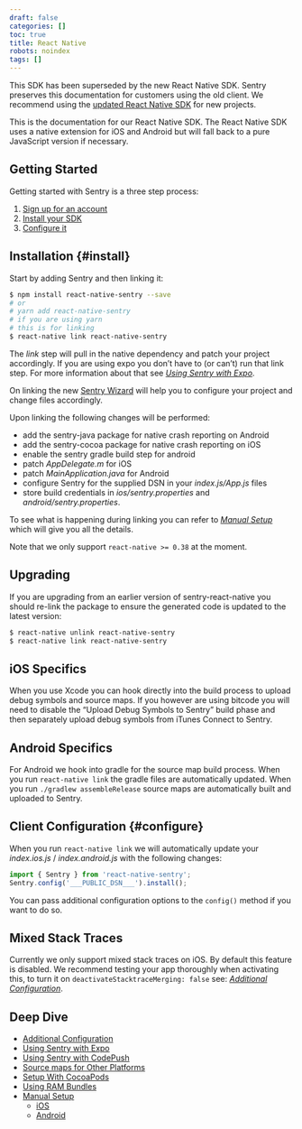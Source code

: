 ```yaml
---
draft: false
categories: []
toc: true
title: React Native
robots: noindex
tags: []
---
```

<Alert level="warning" level="Note"><markdown>

This SDK has been superseded by the new React Native SDK. Sentry preserves this documentation for customers using the old client. We recommend using the [updated React Native SDK](/platforms/react-native/) for new projects.

</markdown></Alert>


This is the documentation for our React Native SDK. The React Native SDK uses a native extension for iOS and Android but will fall back to a pure JavaScript version if necessary.

## Getting Started
Getting started with Sentry is a three step process:

1.  [Sign up for an account](https://sentry.io/signup/)
2.  [Install your SDK](#install)
3.  [Configure it](#configure)

<!-- WIZARD -->
## Installation {#install}

Start by adding Sentry and then linking it:

```bash
$ npm install react-native-sentry --save
# or
# yarn add react-native-sentry
# if you are using yarn
# this is for linking
$ react-native link react-native-sentry
```

The _link_ step will pull in the native dependency and patch your project accordingly. If you are using expo you don’t have to (or can’t) run that link step. For more information about that see [_Using Sentry with Expo_](/clients/react-native/expo/).

On linking the new [Sentry Wizard](https://github.com/getsentry/sentry-wizard) will help you to configure your project and change files accordingly.

Upon linking the following changes will be performed:

-   add the sentry-java package for native crash reporting on Android
-   add the sentry-cocoa package for native crash reporting on iOS
-   enable the sentry gradle build step for android
-   patch _AppDelegate.m_ for iOS
-   patch _MainApplication.java_ for Android
-   configure Sentry for the supplied DSN in your _index.js/App.js_ files
-   store build credentials in _ios/sentry.properties_ and _android/sentry.properties_.

To see what is happening during linking you can refer to [_Manual Setup_](/clients/react-native/manual-setup/) which will give you all the details.

Note that we only support `react-native >= 0.38` at the moment.


## Upgrading

If you are upgrading from an earlier version of sentry-react-native you should re-link the package to ensure the generated code is updated to the latest version:

```bash
$ react-native unlink react-native-sentry
$ react-native link react-native-sentry
```

## iOS Specifics

When you use Xcode you can hook directly into the build process to upload debug symbols and source maps. If you however are using bitcode you will need to disable the “Upload Debug Symbols to Sentry” build phase and then separately upload debug symbols from iTunes Connect to Sentry.

## Android Specifics

For Android we hook into gradle for the source map build process. When you run `react-native link` the gradle files are automatically updated. When you run `./gradlew assembleRelease` source maps are automatically built and uploaded to Sentry.

<!-- WIZARD -->
## Client Configuration {#configure}

When you run `react-native link` we will automatically update your _index.ios.js_ / _index.android.js_ with the following changes:

```javascript
import { Sentry } from 'react-native-sentry';
Sentry.config('___PUBLIC_DSN___').install();
```

You can pass additional configuration options to the `config()` method if you want to do so.
<!-- TODO-ADD-VERIFICATION-EXAMPLE -->


## Mixed Stack Traces

Currently we only support mixed stack traces on iOS. By default this feature is disabled. We recommend testing your app thoroughly when activating this, to turn it on `deactivateStacktraceMerging: false` see: [_Additional Configuration_](/clients/react-native/config/).

## Deep Dive

-   [Additional Configuration](/clients/react-native/config/)
-   [Using Sentry with Expo](/clients/react-native/expo/)
-   [Using Sentry with CodePush](/clients/react-native/codepush/)
-   [Source maps for Other Platforms](/clients/react-native/sourcemaps/)
-   [Setup With CocoaPods](/clients/react-native/cocoapods/)
-   [Using RAM Bundles](/clients/react-native/ram-bundles/)
-   [Manual Setup](/clients/react-native/manual-setup/)
    -   [iOS](/clients/react-native/manual-setup/#ios)
    -   [Android](/clients/react-native/manual-setup/#android)

